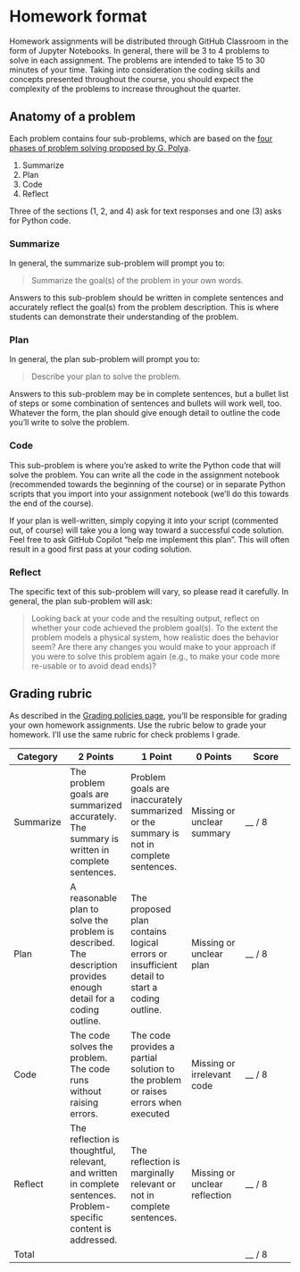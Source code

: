 # Homework format

Homework assignments will be distributed through GitHub Classroom in the form of Jupyter Notebooks.
In general, there will be 3 to 4 problems to solve in each assignment.
The problems are intended to take 15 to 30 minutes of your time.
Taking into consideration the coding skills and concepts presented throughout the course, you should expect the complexity of the problems to increase throughout the quarter.

## Anatomy of a problem

Each problem contains four sub-problems, which are based on the [four phases of problem solving proposed by G. Polya](https://math.libretexts.org/Courses/Coalinga_College/Math_for_Educators_(MATH_010A_and_010B_CID120)/05%3A_Problem_Solving/5.02%3A_George_Polya's_Strategy#:~:text=His%20method%20consists%20of%20four,of%20the%20problem%2Dsolving%20process.).

1. Summarize
2. Plan
3. Code
4. Reflect

Three of the sections (1, 2, and 4) ask for text responses and one (3) asks for Python code.

### Summarize

In general, the summarize sub-problem will prompt you to:

> Summarize the goal(s) of the problem in your own words.

Answers to this sub-problem should be written in complete sentences and accurately reflect the goal(s) from the problem description.
This is where students can demonstrate their understanding of the problem.

### Plan

In general, the plan sub-problem will prompt you to:

> Describe your plan to solve the problem.

Answers to this sub-problem may be in complete sentences, but a bullet list of steps or some combination of sentences and bullets will work well, too.
Whatever the form, the plan should give enough detail to outline the code you'll write to solve the problem.

### Code 

This sub-problem is where you're asked to write the Python code that will solve the problem.
You can write all the code in the assignment notebook (recommended towards the beginning of the course) or in separate Python scripts that you import into your assignment notebook (we'll do this towards the end of the course).

If your plan is well-written, simply copying it into your script (commented out, of course) will take you a long way toward a successful code solution.
Feel free to ask GitHub Copilot "help me implement this plan". 
This will often result in a good first pass at your coding solution.

### Reflect

The specific text of this sub-problem will vary, so please read it carefully. 
In general, the plan sub-problem will ask:

> Looking back at your code and the resulting output, reflect on whether your code achieved the problem goal(s). 
> To the extent the problem models a physical system, how realistic does the behavior seem?
> Are there any changes you would make to your approach if you were to solve this problem again (e.g., to make your code more re-usable or to avoid dead ends)?


## Grading rubric

As described in the [Grading policies page](grading_policies.qmd#self-grading-for-homework), you'll be responsible for grading your own homework assignments.
Use the rubric below to grade your homework.
I'll use the same rubric for check problems I grade.

| Category | 2 Points | 1 Point | 0 Points | Score |
|----|----|----|----|----|
| Summarize | The problem goals are summarized accurately. The summary is written in complete sentences. | Problem goals are inaccurately summarized or the summary is not in complete sentences. | Missing or unclear summary |  __ / 8 |
| Plan | A reasonable plan to solve the problem is described. The description provides enough detail for a coding outline. | The proposed plan contains logical errors or insufficient detail to start a coding outline.  |  Missing or unclear plan |  __ / 8  |
| Code | The code solves the problem. The code runs without raising errors.  | The code provides a partial solution to the problem or raises errors when executed  | Missing or irrelevant code |  __ / 8 |
| Reflect |  The reflection is thoughtful, relevant, and written in complete sentences. Problem-specific content is addressed. | The reflection is marginally relevant or not in complete sentences.  |  Missing or unclear reflection |  __ / 8 |
| Total |   |   |   |  __ / 8 |